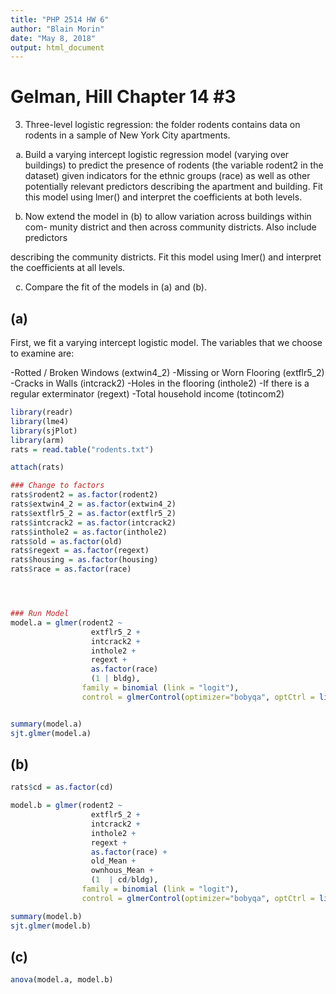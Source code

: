 ```yaml
---
title: "PHP 2514 HW 6"
author: "Blain Morin"
date: "May 8, 2018"
output: html_document
---
```


# Gelman, Hill Chapter 14 #3 

3. Three-level logistic regression: the folder rodents contains data on rodents in a
sample of New York City apartments.

(a) Build a varying intercept logistic regression model (varying over buildings) to
predict the presence of rodents (the variable rodent2 in the dataset) given
indicators for the ethnic groups (race) as well as other potentially relevant
predictors describing the apartment and building. Fit this model using lmer()
and interpret the coefficients at both levels.

(b) Now extend the model in (b) to allow variation across buildings within com-
munity district and then across community districts. Also include predictors

describing the community districts. Fit this model using lmer() and interpret
the coefficients at all levels.

(c) Compare the fit of the models in (a) and (b).


## (a)

First, we fit a varying intercept logistic model. The variables that we choose to examine are:

-Rotted / Broken Windows (extwin4_2)
-Missing or Worn Flooring (extflr5_2)
-Cracks in Walls (intcrack2)
-Holes in the flooring (inthole2)
-If there is a regular exterminator (regext)
-Total household income (totincom2)


```r

library(readr)
library(lme4)
library(sjPlot)
library(arm)
rats = read.table("rodents.txt")

attach(rats)

### Change to factors
rats$rodent2 = as.factor(rodent2)
rats$extwin4_2 = as.factor(extwin4_2)
rats$extflr5_2 = as.factor(extflr5_2)
rats$intcrack2 = as.factor(intcrack2)
rats$inthole2 = as.factor(inthole2)
rats$old = as.factor(old)
rats$regext = as.factor(regext)
rats$housing = as.factor(housing)
rats$race = as.factor(race)




### Run Model
model.a = glmer(rodent2 ~ 
                  extflr5_2 +
                  intcrack2 +
                  inthole2 +
                  regext +
                  as.factor(race) 
                  (1 | bldg),
                family = binomial (link = "logit"), 
                control = glmerControl(optimizer="bobyqa", optCtrl = list(maxfun = 10000000)))


summary(model.a)
sjt.glmer(model.a)


```


## (b)

```r

rats$cd = as.factor(cd)

model.b = glmer(rodent2 ~ 
                  extflr5_2 +
                  intcrack2 +
                  inthole2 +
                  regext +
                  as.factor(race) +
                  old_Mean +
                  ownhous_Mean +
                  (1  | cd/bldg),
                family = binomial (link = "logit"),
                control = glmerControl(optimizer="bobyqa", optCtrl = list(maxfun = 10000000)))

summary(model.b)
sjt.glmer(model.b)

```



## (c)

```r

anova(model.a, model.b)

```
